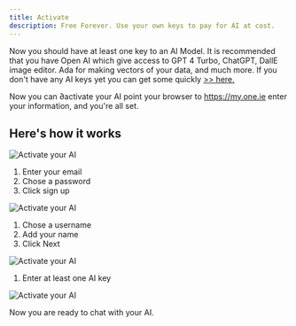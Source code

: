 ```yaml
---
title: Activate
description: Free Forever. Use your own keys to pay for AI at cost. 
---
```


Now you should have at least one key to an AI Model. It is recommended that you have Open AI which give access to GPT 4 Turbo, ChatGPT, DallE image editor. Ada for making vectors of your data, and much more. If you don't have any AI keys yet you can get some quickly <a href="get-ready">  >> here. </a>

Now you can ∂activate your AI point your browser to <a href="https://my.one.ie">https://my.one.ie</a> enter your information, and you're all set. 

## Here's how it works

<Image src={activate} alt="Activate your AI"/>

1. Enter your email
2. Chose a password
3. Click sign up

<Image src={activate2} alt="Activate your AI"/>

1. Chose a username
2. Add your name
3. Click Next

<Image src={activate3} alt="Activate your AI"/>

1. Enter at least one AI key

<Image src={activate4} alt="Activate your AI"/>

Now you are ready to chat with your AI. 




